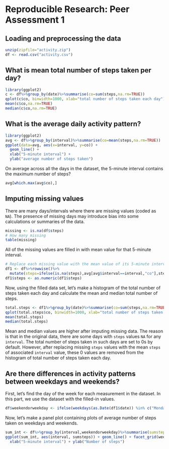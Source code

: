 # Reproducible Research: Peer Assessment 1

## Loading and preprocessing the data
```r
unzip(zipfile="activity.zip")
df <- read.csv("activity.csv")
```

## What is mean total number of steps taken per day?
```r
library(ggplot2)
c <- df%>%group_by(date)%>%summarise(co=sum(steps,na.rm=TRUE))
qplot(c$co, binwidth=1000, xlab="total number of steps taken each day")
mean(c$co,na.rm=TRUE)
median(c$co,na.rm=TRUE)
```

## What is the average daily activity pattern?
```r
library(ggplot2)
avg <- df%>%group_by(interval)%>%summarise(co=mean(steps,na.rm=TRUE))
ggplot(data=avg, aes(x=interval, y=co)) +
  geom_line() +
  xlab("5-minute interval") +
  ylab("average number of steps taken")
```

On average across all the days in the dataset, the 5-minute interval contains
the maximum number of steps?
```r
avg[which.max(avg$co),]
```

## Imputing missing values

There are many days/intervals where there are missing values (coded as `NA`). The presence of missing days may introduce bias into some calculations or summaries of the data.

```r
missing <- is.na(df$steps)
# How many missing
table(missing)
```

All of the missing values are filled in with mean value for that 5-minute
interval.

```r
# Replace each missing value with the mean value of its 5-minute interval
df1 <- df%>%rowwise()%>%
  mutate(steps=ifelse(is.na(steps),avg[avg$interval==interval,"co"],steps))%>% data.frame()
df1$steps <- as.numeric(df1$steps)
```
Now, using the filled data set, let's make a histogram of the total number of steps taken each day and calculate the mean and median total number of steps.

```r
total.steps <- df1%>%group_by(date)%>%summarise(co=sum(steps,na.rm=TRUE))
qplot(total.steps$co, binwidth=1000, xlab="total number of steps taken each day")
mean(total.steps)
median(total.steps)
```

Mean and median values are higher after imputing missing data. The reason is
that in the original data, there are some days with `steps` values `NA` for 
any `interval`. The total number of steps taken in such days are set to 0s by
default. However, after replacing missing `steps` values with the mean `steps`
of associated `interval` value, these 0 values are removed from the histogram
of total number of steps taken each day.

## Are there differences in activity patterns between weekdays and weekends?
First, let's find the day of the week for each measurement in the dataset. In
this part, we use the dataset with the filled-in values.

```r
df$weekendorweekday <- ifelse(weekdays(as.Date(df1$date)) %in% c("Monday", "Tuesday", "Wednesday", "Thursday", "Friday"),"Weekday","Weekend")
```

Now, let's make a panel plot containing plots of average number of steps taken
on weekdays and weekends.
```r
sum_int <- df%>%group_by(interval,weekendorweekday)%>%summarise(sumsteps=sum(steps,na.rm=TRUE))
ggplot(sum_int, aes(interval, sumsteps)) + geom_line() + facet_grid(weekendorweekday ~ .) +
  xlab("5-minute interval") + ylab("Number of steps")
```

